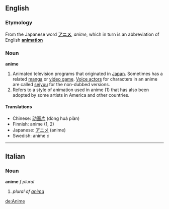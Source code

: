 ==English==
===Etymology===
From the Japanese word '''[[アニメ]]''', ''anime'', which in turn is an abbreviation of English '''[[animation]]'''

===Noun===
'''anime'''

#Animated television programs that originated in [[Japan]].  Sometimes has a related [[manga]] or [[video game]].  [[Voice actor]]s for characters in an anime are called [[seiyuu]] for the non-dubbed versions.
#Refers to a style of animation used in anime (1) that has also been adopted by some artists in America and other countries.

====Translations====
*Chinese: [[动画片]] (dòng huà piàn)
*Finnish: anime (1, 2)
*Japanese: [[アニメ]] (anime)
*Swedish: anime ''c''

----

==Italian==
===Noun===
'''anime''' ''f plural''

# ''plural of [[anima]]''

[[de:Anime]]